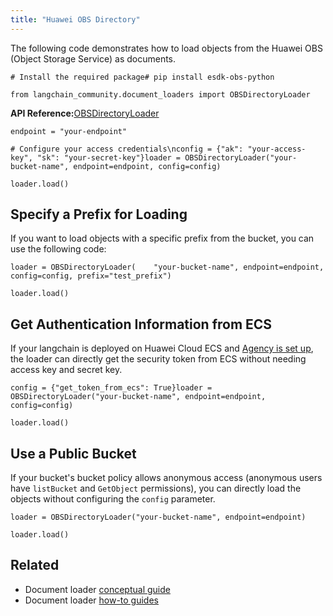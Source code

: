 ```yaml
---
title: "Huawei OBS Directory"
---
```


The following code demonstrates how to load objects from the Huawei OBS (Object Storage Service) as documents.

```
# Install the required package# pip install esdk-obs-python
```

```
from langchain_community.document_loaders import OBSDirectoryLoader
```

**API Reference:**[OBSDirectoryLoader](https://python.langchain.com/api_reference/community/document_loaders/langchain_community.document_loaders.obs_directory.OBSDirectoryLoader.html)

```
endpoint = "your-endpoint"
```

```
# Configure your access credentials\nconfig = {"ak": "your-access-key", "sk": "your-secret-key"}loader = OBSDirectoryLoader("your-bucket-name", endpoint=endpoint, config=config)
```

```
loader.load()
```

## Specify a Prefix for Loading

If you want to load objects with a specific prefix from the bucket, you can use the following code:

```
loader = OBSDirectoryLoader(    "your-bucket-name", endpoint=endpoint, config=config, prefix="test_prefix")
```

```
loader.load()
```

## Get Authentication Information from ECS

If your langchain is deployed on Huawei Cloud ECS and [Agency is set up](https://support.huaweicloud.com/intl/en-us/usermanual-ecs/ecs_03_0166.html#section7), the loader can directly get the security token from ECS without needing access key and secret key.

```
config = {"get_token_from_ecs": True}loader = OBSDirectoryLoader("your-bucket-name", endpoint=endpoint, config=config)
```

```
loader.load()
```

## Use a Public Bucket

If your bucket's bucket policy allows anonymous access (anonymous users have `listBucket` and `GetObject` permissions), you can directly load the objects without configuring the `config` parameter.

```
loader = OBSDirectoryLoader("your-bucket-name", endpoint=endpoint)
```

```
loader.load()
```

## Related

* Document loader [conceptual guide](/src/oss/concepts/document_loaders)
* Document loader [how-to guides](/src/oss/how_to/#document-loaders)
